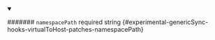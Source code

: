 
<details className="config-field" data-expandable="false" open>
<summary>

####### `namespacePath` <span className="config-field-required" data-required="false">required</span> <span className="config-field-type">string</span> <span className="config-field-default"></span> <span className="config-field-enum"></span> {#experimental-genericSync-hooks-virtualToHost-patches-namespacePath}



</summary>



</details>
